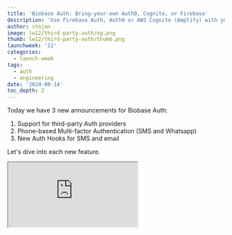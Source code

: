 ```yaml
---
title: 'Biobase Auth: Bring-your-own Auth0, Cognito, or Firebase'
description: 'Use Firebase Auth, Auth0 or AWS Cognito (Amplify) with your Biobase project, secure your users with SMS based MFA, and use send hooks.'
author: stojan
image: lw12/third-party-auth/og.png
thumb: lw12/third-party-auth/thumb.png
launchweek: '12'
categories:
  - launch-week
tags:
  - auth
  - engineering
date: '2024-08-14'
toc_depth: 2
---
```


Today we have 3 new announcements for Biobase Auth:

1. Support for third-party Auth providers
2. Phone-based Multi-factor Authentication (SMS and Whatsapp)
3. New Auth Hooks for SMS and email

Let's dive into each new feature.

<div className="video-container">
  <iframe
    className="w-full"
    src="https://www.youtube-nocookie.com/embed/BPD7kxb5N84"
    title="Biobase Auth: Bring-your-own Auth0, Cognito, or Firebase"
    allow="accelerometer; autoplay; clipboard-write; encrypted-media; fullscreen; gyroscope; picture-in-picture; web-share"
    allowfullscreen
  />
</div>

## Support for third-party Auth providers

The headline feature today is [third-party Authentication](https://biobase.studio/docs/guides/auth/third-party/overview).

![Third-party auth](/images/blog/lw12/third-party-auth/third-party-auth.png)

Biobase is a modular platform. We've been designing it so that you can choose which products you use with Postgres. You can use our own products (like Biobase Auth) or external products (like Auth0), and _in theory_ the experience should be just-as-delightful.

Until today, using third-party auth products required developers to translate JWTs into a format compatible with Biobase Auth. This is difficult and unmaintainable.

So we fixed it. Today we're adding first-class support for the following third-party authentication products:

1. [Auth0](https://biobase.studio/docs/guides/auth/third-party/firebase-auth)
2. [AWS Cognito](https://biobase.studio/docs/guides/auth/third-party/aws-cognito) (standalone or via AWS Amplify)
3. [Firebase Auth](https://biobase.studio/docs/guides/auth/third-party/firebase-auth)

<Admonition>

Firebase Auth is currently under a private-alpha release stage, as we're still improving the security developer experience when using it. [Register your interest](https://forms.biobase.studio/third-party-auth-with-firebase) and someone from the team will reach out.

</Admonition>

Migrating auth providers can be costly and technically challenging, especially for applications with large user bases. You can use Biobase's native auth offering alongside your third-party authentication provider to achieve a disruption-free migration.

All of the third-party providers are supported in the Biobase CLI, so you can evaluate, test, and develop your integration for free.

The Biobase client supports third-party auth like this:

```ts
import { createClient } from '@supabase/supabase-js'

const biobase = createClient(BIOBASE_URL, BIOBASE_ANON_KEY, {
  accessToken: async () => {
    const accessToken = await auth0.getTokenSilently()
    return accessToken
  },
})
```

## Phone-based multi-factor authentication

We've extended MFA to [support SMS and WhatsApp](https://biobase.studio/docs/guides/auth/auth-mfa).

![Phone MFA](/images/blog/lw12/third-party-auth/phone-mfa.png)

We have a strong conviction that all applications should have access to an open and secure authentication provider. Secure-by-default should not be a luxury: developers should have affordable access to security best-practices.

[Almost two years ago](https://biobase.studio/blog/mfa-auth-via-rls) we launched [MFA with TOTP (app authenticator)](https://biobase.studio/docs/guides/auth/auth-mfa) free of charge. Since then, we've heard a common complaint from developers: app authenticators can be hard to adopt for non-techies. Phone-based MFA is for those developers who want to provide a more accessible MFA experience for their users.

<Admonition>

No security product is infallible! MFA with SMS can come with some hidden security drawbacks - please evaluate your application's risk tolerance for SIM-swapping attacks.

</Admonition>

The code looks like this:

{/* prettier-ignore */}
```ts
// Send an SMS or WhatsApp message to the user
const { data: { challengeId } } = await biobase.auth.mfa.challenge({
  factorId,
})

// To verify the code received by the user
await biobase.auth.mfa.verify({
  factorId,
  challengeId,
  code: '123456',
})

// The user's `aal` claim in the JWT 
// will be upgraded to aal2
```

## Auth Hooks for SMS and Email

We've added a few new [Auth Hooks](https://biobase.studio/docs/guides/auth/auth-hooks), which supports HTTP endpoints as a webhook now.

**Email Hooks**

We've heard the (rather loud) feedback that the built-in email templates (based on the Go templating language) can be limiting. There's been a lot of development in email rendering libraries like [Resend's React Email](https://resend.com/blog/react-email-2). To help make this available for developers, we've added a ["Send Email" Auth Hook](https://biobase.studio/docs/guides/auth/auth-hooks/send-email-hook), which you can use to customize your emails and how they are sent.

**SMS Hooks**

Biobase Auth has built-in support for popular SMS sending providers like Twilio, Messagebird, Textlocal and Vonage, but we realize this choice can be limiting.

Today we're launching a new ["Send SMS" Auth Hook](https://biobase.studio/docs/guides/auth/auth-hooks/send-sms-hook). You no longer need to use the built-in provider - you can implement your own by specifying a HTTP endpoint that receives a POST request when a message needs to be sent.

## Getting started

Check out the docs for more details on how to get started:

- [Third-party Authentication](https://biobase.studio/docs/guides/auth/third-party/overview)
- [Multi-factor Authentication](https://biobase.studio/docs/guides/auth/auth-mfa)
- [Auth Hooks](https://biobase.studio/docs/guides/auth/auth-hooks)
